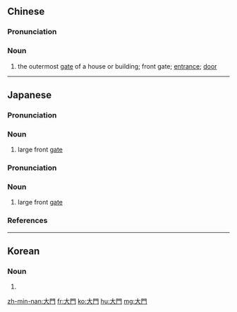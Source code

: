 {{also|大门}}
==Chinese==
{{zh-forms|s=大门}}

===Pronunciation===
{{zh-pron
|m=dàmén
|c=daai6 mun4
|h=pfs=thai-mùn
|mn=tōa-mn̂g
|cat=n
}}

===Noun===
{{zh-noun}}

# the outermost [[gate]] of a house or building; front gate; [[entrance]]; [[door]]

----

==Japanese==
{{ja-kanjitab|だい|もん|yomi=o}}

===Pronunciation===
{{ja-pron|だいもん|y=o|acc=a|acc_ref=NHK}}

===Noun===
{{ja-noun|だいもん}}

# large front [[gate]]

{{ja-kanjitab|おお|もん|yomi=ko}}

===Pronunciation===
{{ja-pron|おおもん|y=y|acc=a|acc_ref=NHK}}

===Noun===
{{ja-noun|おおもん}}

# large front [[gate]]

===References===
<references/>

----

==Korean==
{{ko-hanjatab}}

===Noun===
{{ko-noun|hj|hangeul=대문}}

# {{hanja form of|대문|[[gate]], (front/main) [[entrance]], [[door]]}}

[[zh-min-nan:大門]]
[[fr:大門]]
[[ko:大門]]
[[hu:大門]]
[[mg:大門]]